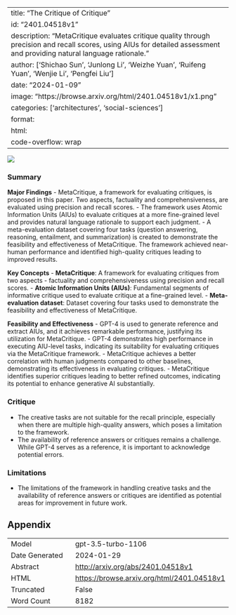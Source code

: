 
---
title: "The Critique of Critique"
id: "2401.04518v1"
description: "MetaCritique evaluates critique quality through precision and recall scores, using AIUs for detailed assessment and providing natural language rationale."
author: ['Shichao Sun', 'Junlong Li', 'Weizhe Yuan', 'Ruifeng Yuan', 'Wenjie Li', 'Pengfei Liu']
date: "2024-01-09"
image: "https://browse.arxiv.org/html/2401.04518v1/x1.png"
categories: ['architectures', 'social-sciences']
format:
  html:
    code-overflow: wrap
---

![](https://browse.arxiv.org/html/2401.04518v1/x1.png)

### Summary

**Major Findings**
- MetaCritique, a framework for evaluating critiques, is proposed in this paper. Two aspects, factuality and comprehensiveness, are evaluated using precision and recall scores.
- The framework uses Atomic Information Units (AIUs) to evaluate critiques at a more fine-grained level and provides natural language rationale to support each judgment.
- A meta-evaluation dataset covering four tasks (question answering, reasoning, entailment, and summarization) is created to demonstrate the feasibility and effectiveness of MetaCritique. The framework achieved near-human performance and identified high-quality critiques leading to improved results.

**Key Concepts**
- **MetaCritique**: A framework for evaluating critiques from two aspects - factuality and comprehensiveness using precision and recall scores.
- **Atomic Information Units (AIUs)**: Fundamental segments of informative critique used to evaluate critique at a fine-grained level.
- **Meta-evaluation dataset**: Dataset covering four tasks used to demonstrate the feasibility and effectiveness of MetaCritique.

**Feasibility and Effectiveness**
- GPT-4 is used to generate reference and extract AIUs, and it achieves remarkable performance, justifying its utilization for MetaCritique.
- GPT-4 demonstrates high performance in executing AIU-level tasks, indicating its suitability for evaluating critiques via the MetaCritique framework.
- MetaCritique achieves a better correlation with human judgments compared to other baselines, demonstrating its effectiveness in evaluating critiques.
- MetaCritique identifies superior critiques leading to better refined outcomes, indicating its potential to enhance generative AI substantially.

### Critique
- The creative tasks are not suitable for the recall principle, especially when there are multiple high-quality answers, which poses a limitation to the framework.
- The availability of reference answers or critiques remains a challenge. While GPT-4 serves as a reference, it is important to acknowledge potential errors.

### Limitations
- The limitations of the framework in handling creative tasks and the availability of reference answers or critiques are identified as potential areas for improvement in future work.




## Appendix

|          |          |
|----------|----------|
| Model     | gpt-3.5-turbo-1106       |
| Date Generated     | 2024-01-29       |
| Abstract | [http://arxiv.org/abs/2401.04518v1](http://arxiv.org/abs/2401.04518v1)        |
| HTML     | [https://browse.arxiv.org/html/2401.04518v1](https://browse.arxiv.org/html/2401.04518v1)       |
| Truncated       | False       |
| Word Count       | 8182       |